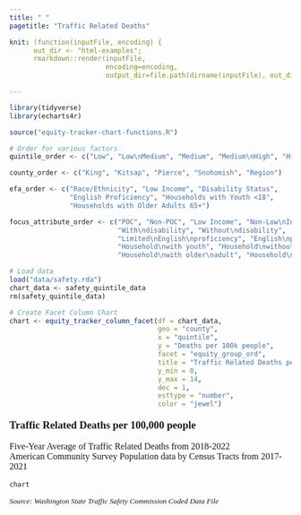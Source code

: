 ```yaml
---
title: " "
pagetitle: "Traffic Related Deaths"

knit: (function(inputFile, encoding) {
      out_dir <- "html-examples";
      rmarkdown::render(inputFile,
                        encoding=encoding,
                        output_dir=file.path(dirname(inputFile), out_dir))})

---
```


<style type="text/css">
.main-container {
  max-width: 100% !important;
  margin: auto;
}
</style>

```r
library(tidyverse)
library(echarts4r)

source("equity-tracker-chart-functions.R")

# Order for various factors
quintile_order <- c("Low", "Low\nMedium", "Medium", "Medium\nHigh", "High")

county_order <- c("King", "Kitsap", "Pierce", "Snohomish", "Region")

efa_order <- c("Race/Ethnicity", "Low Income", "Disability Status", 
               "English Proficiency", "Households with Youth <18", 
               "Households with Older Adults 65+")

focus_attribute_order <- c("POC", "Non-POC", "Low Income", "Non-Low\nIncome", 
                           "With\ndisability", "Without\ndisability",
                           "Limited\nEnglish\nproficiency", "English\nproficient",
                           "Household\nwith youth", "Household\nwithout\nyouth",
                           "Household\nwith older\nadult", "Household\nwithout\nolder adult")

# Load data
load("data/safety.rda")
chart_data <- safety_quintile_data
rm(safety_quintile_data)

# Create Facet Column Chart
chart <- equity_tracker_column_facet(df = chart_data,
                                     geo = "county",
                                     x = "quintile",
                                     y = "Deaths per 100k people",
                                     facet = "equity_group_ord",
                                     title = "Traffic Related Deaths per 100k people",
                                     y_min = 0,
                                     y_max = 14,
                                     dec = 1,
                                     esttype = "number",
                                     color = "jewel")

```
<p style="font-family: Poppins; font-size:14pt; font-weight:bold">
Traffic Related Deaths per 100,000 people  
</p>
<p style="font-family: Poppins; font-size:12pt; font-weight:normal">
Five-Year Average of Traffic Related Deaths from 2018-2022  
American Community Survey Population data by Census Tracts from 2017-2021  
</p>
```r
chart
```
<p style="font-family: Poppins; font-size:10pt; font-style:italic">
Source: Washington State Traffic Safety Commission Coded Data File
</p> 
